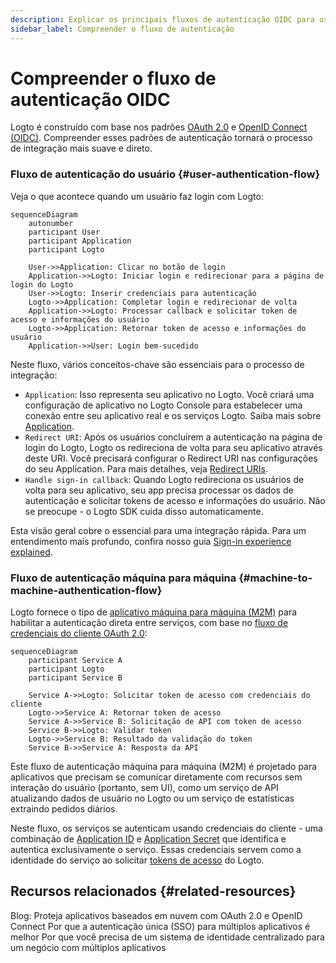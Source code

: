 ```yaml
---
description: Explicar os principais fluxos de autenticação OIDC para usuários finais e interações máquina para máquina, destacando a troca de tokens.
sidebar_label: Compreender o fluxo de autenticação
---
```


# Compreender o fluxo de autenticação OIDC

Logto é construído com base nos padrões [OAuth 2.0](https://auth.wiki/oauth-2.0) e [OpenID Connect (OIDC)](https://auth.wiki/openid-connect). Compreender esses padrões de autenticação tornará o processo de integração mais suave e direto.

### Fluxo de autenticação do usuário \{#user-authentication-flow}

Veja o que acontece quando um usuário faz login com Logto:

```mermaid
sequenceDiagram
    autonumber
    participant User
    participant Application
    participant Logto

    User->>Application: Clicar no botão de login
    Application->>Logto: Iniciar login e redirecionar para a página de login do Logto
    User->>Logto: Inserir credenciais para autenticação
    Logto->>Application: Completar login e redirecionar de volta
    Application->>Logto: Processar callback e solicitar token de acesso e informações do usuário
    Logto->>Application: Retornar token de acesso e informações do usuário
    Application->>User: Login bem-sucedido
```

Neste fluxo, vários conceitos-chave são essenciais para o processo de integração:

- `Application`: Isso representa seu aplicativo no Logto. Você criará uma configuração de aplicativo no Logto Console para estabelecer uma conexão entre seu aplicativo real e os serviços Logto. Saiba mais sobre [Application](/integrate-logto/application-data-structure/#introduction).
- `Redirect URI`: Após os usuários concluírem a autenticação na página de login do Logto, Logto os redireciona de volta para seu aplicativo através deste URI. Você precisará configurar o Redirect URI nas configurações do seu Application. Para mais detalhes, veja [Redirect URIs](/integrate-logto/application-data-structure/#redirect-uris).
- `Handle sign-in callback`: Quando Logto redireciona os usuários de volta para seu aplicativo, seu app precisa processar os dados de autenticação e solicitar tokens de acesso e informações do usuário. Não se preocupe - o Logto SDK cuida disso automaticamente.

Esta visão geral cobre o essencial para uma integração rápida. Para um entendimento mais profundo, confira nosso guia [Sign-in experience explained](/concepts/sign-in-experience/).

### Fluxo de autenticação máquina para máquina \{#machine-to-machine-authentication-flow}

Logto fornece o tipo de [aplicativo máquina para máquina (M2M)](/quick-starts/m2m) para habilitar a autenticação direta entre serviços, com base no [fluxo de credenciais do cliente OAuth 2.0](https://auth.wiki/client-credentials-flow):

```mermaid
sequenceDiagram
    participant Service A
    participant Logto
    participant Service B

    Service A->>Logto: Solicitar token de acesso com credenciais do cliente
    Logto->>Service A: Retornar token de acesso
    Service A->>Service B: Solicitação de API com token de acesso
    Service B->>Logto: Validar token
    Logto->>Service B: Resultado da validação do token
    Service B->>Service A: Resposta da API
```

Este fluxo de autenticação máquina para máquina (M2M) é projetado para aplicativos que precisam se comunicar diretamente com recursos sem interação do usuário (portanto, sem UI), como um serviço de API atualizando dados de usuário no Logto ou um serviço de estatísticas extraindo pedidos diários.

Neste fluxo, os serviços se autenticam usando credenciais do cliente - uma combinação de [Application ID](/integrate-logto/application-data-structure/#application-id) e [Application Secret](/integrate-logto/application-data-structure/#application-secret) que identifica e autentica exclusivamente o serviço. Essas credenciais servem como a identidade do serviço ao solicitar [tokens de acesso](https://auth.wiki/access-token) do Logto.

## Recursos relacionados \{#related-resources}

<Url href="https://blog.logto.io/secure-cloud-apps-with-oauth-and-openid-connect">
  Blog: Proteja aplicativos baseados em nuvem com OAuth 2.0 e OpenID Connect
</Url>

<Url href="https://blog.logto.io/sso-is-better">
  Por que a autenticação única (SSO) para múltiplos aplicativos é melhor
</Url>

<Url href="https://blog.logto.io/centralized-identity-system">
  Por que você precisa de um sistema de identidade centralizado para um negócio com múltiplos
  aplicativos
</Url>
